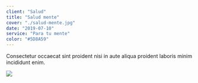 ```yaml
---
client: "Salud"
title: "Salud mente"
cover: "./salud-mente.jpg"
date: "2019-07-10"
service: "Para tu mente"
color: "#5D8A59"
---
```


Consectetur occaecat sint proident nisi in aute aliqua proident laboris minim incididunt enim.

![](./salud-mente.jpg)
